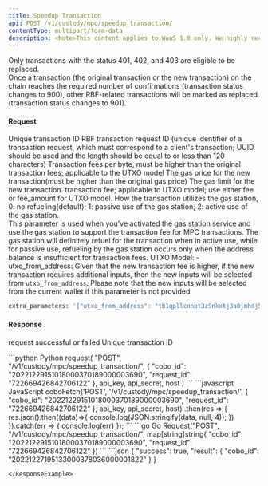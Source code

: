 ```yaml
---
title: Speedup Transaction
api: POST /v1/custody/mpc/speedup_transaction/ 
contentType: multipart/form-data
description: <Note>This content applies to WaaS 1.0 only. We highly recommend that you upgrade to [WaaS 2.0](/v2/guides/overview/introduction).</Note> This endpoint allows users to speed up a previously submitted transaction by replacing it with a new transaction with higher transation fee. The endpoint accepts a POST request with parameters including cobo_id, request_id, fee, gas_price, gas_limit, and fee_amount. The response is a JSON object containing the updated transaction information.
---
```


<Tip>
Only transactions with the status 401, 402, and 403 are eligible to be replaced.<br/ >
Once a transaction (the original transaction or the new transaction) on the chain reaches the required number of confirmations (transaction status changes to 900), other RBF-related transactions will be marked as replaced (transaction status changes to 901).
</Tip>

#### Request
<ParamField body="cobo_id" type="String" required>Unique transaction ID</ParamField>
<ParamField body="request_id" type="String" required>RBF transaction request ID (unique identifier of a transaction request, which must correspond to a client's transaction; UUID should be used and the length should be equal to or less than 120 characters)</ParamField>
<ParamField body="fee" type="Float" >Transaction fees per byte; must be higher than the original transaction fees; applicable to the UTXO model</ParamField>
<ParamField body="gas_price" type="Int" >The gas price for the new transaction(must be higher than the original gas price)</ParamField>
<ParamField body="gas_limit" type="Int" >The gas limit for the new transaction.</ParamField>
<ParamField body="fee_amount" type="Int" >transaction fee; applicable to UTXO model; use either fee or fee_amount for UTXO model.</ParamField>
<ParamField query="auto_fuel" type="Int">How the transaction utilizes the gas station, 0: no refueling(default); 1: passive use of the gas station; 2: active use of the gas station. <br /> This parameter is used when you've activated the gas station service and use the gas station to support the transaction fee for MPC transactions.</ParamField>
<Tip>The gas station will definitely refuel for the transaction when in active use, while for passive use, refueling by the gas station occurs only when the address balance is insufficient for transaction fees.</Tip>
<ParamField body="extra_parameters" type="String">
UTXO Model:
    - utxo_from_address: Given that the new transaction fee is higher, if the new transaction requires additional inputs, then the new inputs will be selected from `utxo_from_address`. Please note that the new inputs will be selected from the current wallet if this parameter is not provided.
```python Sample
extra_parameters: '{"utxo_from_address": "tb1qpllcnnpt3z9nkxtj3a0jmhdj5xvxaerhv5xs5n"}'
```
</ParamField>

#### Response
<ResponseField name="success" type="bool">request successful or failed</ResponseField>
   <ResponseField name="result" type="object">
      <Expandable title="object">
            <ResponseField name="cobo_id" type="String" >Unique transaction ID</ResponseField>
      </Expandable>
</ResponseField>

<RequestExample>
```python Python
request(
    "POST",
    "/v1/custody/mpc/speedup_transaction/",
    {
        "cobo_id": "20221229151018000370189000003690",
        "request_id": "722669426842706122"
    },
    api_key, api_secret, host
)
```
```javascript JavaScript
coboFetch('POST', '/v1/custody/mpc/speedup_transaction/', {
    "cobo_id": "20221229151018000370189000003690",
    "request_id": "722669426842706122"
}, api_key, api_secret, host)
    .then(res => {
        res.json().then((data)=>{
            console.log(JSON.stringify(data, null, 4));
        })
    }).catch(err => {
        console.log(err)
    });
```
```go Go
Request("POST", "/v1/custody/mpc/speedup_transaction/", map[string]string{
    "cobo_id": "20221229151018000370189000003690",
    "request_id": "722669426842706122"
})
```
</RequestExample>

<ResponseExample>
```json
{
  "success": true,
  "result": {
    "cobo_id": "20221227195133000378036000001822"
  }
}

```
</ResponseExample>
